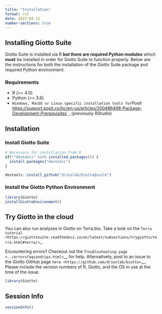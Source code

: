 ```yaml
---
title: "Installation"
format: rst
date: 2023-04-12
number-sections: true
---
```


## Installing Giotto Suite
Giotto Suite is installed via R **but there are required Python modules** which **must** be installed in order for Giotto Suite to function properly.
Below are the instructions for both the installation of the Giotto Suite package and required Python environment.

### Requirements
* R (>= 4.0)
* Python (>= 3.6)
* `Windows, MacOS or Linux specific installation tools for `Posit <https://support.posit.co/hc/en-us/articles/200486498-Package-Development-Prerequisites>`_ (previously RStudio)

## Installation

### Install Giotto Suite
```r
# Necessary for installation from R
if(!"devtools" %in% installed.packages()) {
  install.packages("devtools")
}

devtools::install_github("drieslab/Giotto@suite")

```

### Install the Giotto Python Environment
```r
library(Giotto)
installGiottoEnvironment()
```

## Try Giotto in the cloud
You can also run analyses in Giotto on Terra.bio. Take a look on the `Terra tutorial <https://giottosuite.readthedocs.io/en/latest/subsections/trygiotto/terra.html#terra/>`_.


Encountering errors? Checkout out the `Troubleshooting page <../errorsfaqsandtips.html>`__ for help.
Alternatively, post to an issue to the Giotto GitHub page `here <https://github.com/drieslab/Giotto>`__.
Please include the version numbers of R, Giotto, and the OS in use at the time of the issue.

```r
library(Giotto)
```


## Session Info
```r
sessionInfo()
```

